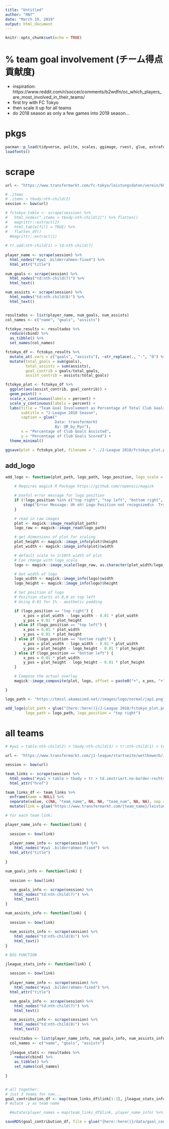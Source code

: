 ```yaml
---
title: "Untitled"
author: "RN7"
date: "March 19, 2019"
output: html_document
---
```


```r
knitr::opts_chunk$set(echo = TRUE)
```

# % team goal involvement (チーム得点貢献度)

- inspiration: https://www.reddit.com/r/soccer/comments/b2wdfn/oc_which_players_are_most_involved_in_their_teams/
- first try with FC Tokyo
- then scale it up for all teams
- do 2018 season as only a few games into 2019 season...


# pkgs

```r
pacman::p_load(tidyverse, polite, scales, ggimage, rvest, glue, extrafont, ggrepel)
loadfonts()
```

# scrape

```r
url <- "https://www.transfermarkt.com/fc-tokyo/leistungsdaten/verein/6631/reldata/JAP1%262017/plus/1"

# .items
# .items > tbody:nth-child(2)
session <- bow(url)

# fctokyo_table <- scrape(session) %>% 
#   html_nodes(".items > tbody:nth-child(2)") %>% flatten()
#   magrittr::extract(2)
#   html_table(fill = TRUE) %>% 
#   flatten_df()
  #magrittr::extract(1)
  
# tr.odd:nth-child(1) > td:nth-child(7)
  
player_name <- scrape(session) %>% 
  html_nodes("#yw1 .bilderrahmen-fixed") %>% 
  html_attr("title") 
  
num_goals <- scrape(session) %>% 
  html_nodes("td:nth-child(7)") %>% 
  html_text()

num_assists <- scrape(session) %>% 
  html_nodes("td:nth-child(8)") %>% 
  html_text()


resultados <- list(player_name, num_goals, num_assists)
col_names <- c("name", "goals", "assists")

fctokyo_results <- resultados %>% 
  reduce(cbind) %>% 
  as_tibble() %>% 
  set_names(col_names)

fctokyo_df <- fctokyo_results %>% 
  mutate_at(.vars = c("goals", "assists"), ~str_replace(., "-", "0") %>% as.numeric) %>% 
  mutate(total_goals = sum(goals),
         total_assists = sum(assists),
         goal_contrib = goals/total_goals,
         assist_contrib = assists/total_goals)

fctokyo_plot <- fctokyo_df %>% 
  ggplot(aes(assist_contrib, goal_contrib)) +
  geom_point() +
  scale_x_continuous(labels = percent) +
  scale_y_continuous(labels = percent) +
  labs(title = "Team Goal Involvement as Percentage of Total Club Goals",
       subtitle = "J-League 2018 Season",
       caption = glue("
                      Data: transfermarkt
                      By: @R_by_Ryo"),
       x = "Percentage of Club Goals Assisted",
       y = "Percentage of Club Goals Scored") +
  theme_minimal()

ggsave(plot = fctokyo_plot, filename = "../J-League 2018/fctokyo_plot.png")
```

## add_logo

```r
add_logo <- function(plot_path, logo_path, logo_position, logo_scale = 10){

    # Requires magick R Package https://github.com/ropensci/magick

    # Useful error message for logo position
    if (!logo_position %in% c("top right", "top left", "bottom right", "bottom left")) {
        stop("Error Message: Uh oh! Logo Position not recognized\n  Try: logo_positon = 'top left', 'top right', 'bottom left', or 'bottom right'")
    }

    # read in raw images
    plot <- magick::image_read(plot_path)
    logo_raw <- magick::image_read(logo_path)

    # get dimensions of plot for scaling
    plot_height <- magick::image_info(plot)$height
    plot_width <- magick::image_info(plot)$width

    # default scale to 1/10th width of plot
    # Can change with logo_scale
    logo <- magick::image_scale(logo_raw, as.character(plot_width/logo_scale))

    # Get width of logo
    logo_width <- magick::image_info(logo)$width
    logo_height <- magick::image_info(logo)$height

    # Set position of logo
    # Position starts at 0,0 at top left
    # Using 0.01 for 1% - aesthetic padding

    if (logo_position == "top right") {
        x_pos = plot_width - logo_width - 0.01 * plot_width
        y_pos = 0.01 * plot_height
    } else if (logo_position == "top left") {
        x_pos = 0.01 * plot_width
        y_pos = 0.01 * plot_height
    } else if (logo_position == "bottom right") {
        x_pos = plot_width - logo_width - 0.01 * plot_width
        y_pos = plot_height - logo_height - 0.01 * plot_height
    } else if (logo_position == "bottom left") {
        x_pos = 0.01 * plot_width
        y_pos = plot_height - logo_height - 0.01 * plot_height
    }

    # Compose the actual overlay
    magick::image_composite(plot, logo, offset = paste0("+", x_pos, "+", y_pos))

}
```


```r
logo_path <- "https://tmssl.akamaized.net//images/logo/normal/jap1.png?lm=1546692506"

add_logo(plot_path = glue("{here::here()}/J-League 2018/fctokyo_plot.png"),
         logo_path = logo_path, logo_position = "top right")
```




# all teams 


```r
# #yw1 > table:nth-child(2) > tbody:nth-child(3) > tr:nth-child(1) > td:nth-child(2) > a:nth-child(1)

url <- "https://www.transfermarkt.com/j1-league/startseite/wettbewerb/JAP1/plus/?saison_id=2017"

session <- bow(url)

team_links <- scrape(session) %>% 
  html_nodes("#yw1 > table > tbody > tr > td.zentriert.no-border-rechts > a") %>% 
  html_attr("href")

team_links_df <- team_links %>% 
  enframe(name = NULL) %>% 
  separate(value, c(NA, "team_name", NA, NA, "team_num", NA, NA), sep = "/") %>% 
  mutate(link = glue("https://www.transfermarkt.com/{team_name}/leistungsdaten/verein/{team_num}/reldata/JAP1%262017/plus/1"))

# for each team link:

player_name_info <- function(link) {
  
  session <- bow(link)
  
  player_name_info <- scrape(session) %>% 
    html_nodes("#yw1 .bilderrahmen-fixed") %>% 
  html_attr("title") 
  
}

num_goals_info <- function(link) {
  
  session <- bow(link)
  
  num_goals_info <- scrape(session) %>% 
    html_nodes("td:nth-child(7)") %>% 
    html_text()
}

num_assists_info <- function(link) {
  
  session <- bow(link)
  
  num_assists_info <- scrape(session) %>% 
    html_nodes("td:nth-child(8)") %>% 
    html_text()
}

# BIG FUNCTION

jleague_stats_info <- function(link) {
  
  session <- bow(link)
  
  player_name_info <- scrape(session) %>% 
    html_nodes("#yw1 .bilderrahmen-fixed") %>% 
  html_attr("title") 

  num_goals_info <- scrape(session) %>% 
    html_nodes("td:nth-child(7)") %>% 
    html_text()

  num_assists_info <- scrape(session) %>% 
    html_nodes("td:nth-child(8)") %>% 
    html_text()
  
  resultados <- list(player_name_info, num_goals_info, num_assists_info)
  col_names <- c("name", "goals", "assists") 
  
  jleague_stats <- resultados %>% 
    reduce(cbind) %>% 
    as_tibble() %>% 
    set_names(col_names)
  
}


# all together:
# just 3 teams for now...
goal_contribution_df <- map(team_links_df$link[1:3], jleague_stats_info)
# mutate .y as team name

  #mutate(player_names = map(team_links_df$link, player_name_info) %>% unlist)

saveRDS(goal_contribution_df, file = glue("{here::here()}/data/goal_contrib3_df.RDS"))
```

